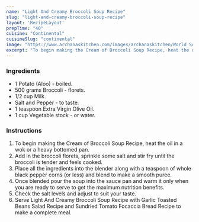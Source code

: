 ---
name: "Light And Creamy Broccoli Soup Recipe"
slug: "light-and-creamy-broccoli-soup-recipe"
layout: 'RecipeLayout'
prepTime: "40"
cuisine: "Continental"
cuisineSlug: "continental"
image: "https://www.archanaskitchen.com/images/archanaskitchen/World_Soups/Light_and_Creamy_Broccoli_Soup_Recipe_1_2_3.jpg"
excerpt: "To begin making the Cream of Broccoli Soup Recipe, heat the oil in a wok or a heavy bottomed pan"
---

### Ingredients

- 1 Potato (Aloo) - boiled.
- 500 grams Broccoli - florets.
- 1/2 cup Milk.
- Salt and Pepper - to taste.
- 1 teaspoon Extra Virgin Olive Oil.
- 1 cup Vegetable stock - or water.

### Instructions

1. To begin making the Cream of Broccoli Soup Recipe, heat the oil in a wok or a heavy bottomed pan.
1. Add in the broccoli florets, sprinkle some salt and stir fry until the broccoli is tender and feels cooked.
1. Place all the ingredients into the blender along with a teaspoon of whole black pepper corns (or less) and blend to make a smooth puree.
1. Once blended pour the soup into the sauce pan and warm it only when you are ready to serve to get the maximum nutrition benefits.
1. Check the salt levels and adjust to suit your taste.
1. Serve Light And Creamy Broccoli Soup Recipe with Garlic Toasted Beans Salad Recipe and Sundried Tomato Focaccia Bread Recipe to make a complete meal.
